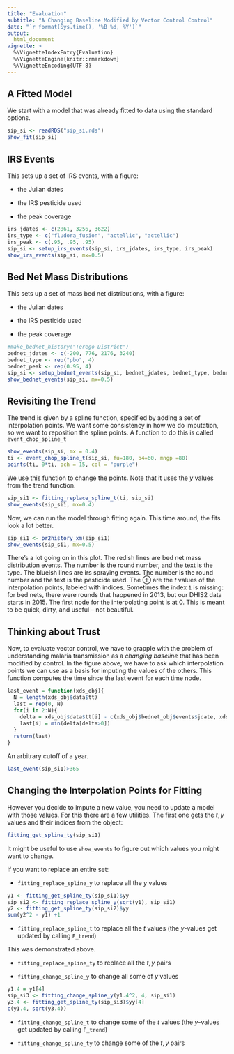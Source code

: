 ```yaml
---
title: "Evaluation" 
subtitle: "A Changing Baseline Modified by Vector Control Control" 
date: "`r format(Sys.time(), '%B %d, %Y')`"
output:
  html_document 
vignette: >
  %\VignetteIndexEntry{Evaluation}
  %\VignetteEngine{knitr::rmarkdown}
  %\VignetteEncoding{UTF-8}
---
```


## A Fitted Model 

We start with a model that was already fitted to data using the standard options. 

```r
sip_si <- readRDS("sip_si.rds")
show_fit(sip_si)
```

## IRS Events 

This sets up a set of IRS events, with a figure: 

+ the Julian dates

+ the IRS pesticide used

+ the peak coverage

```r
irs_jdates <- c(2861, 3256, 3622) 
irs_type <- c("fludora_fusion", "actellic", "actellic") 
irs_peak <- c(.95, .95, .95) 
sip_si <- setup_irs_events(sip_si, irs_jdates, irs_type, irs_peak)
show_irs_events(sip_si, mx=0.5)
```
## Bed Net Mass Distributions  

This sets up a set of mass bed net distributions, with a figure: 

+ the Julian dates

+ the IRS pesticide used

+ the peak coverage
      
```r
#make_bednet_history("Terego District")
bednet_jdates <- c(-200, 776, 2176, 3240)
bednet_type <- rep("pbo", 4)
bednet_peak <- rep(0.95, 4)
sip_si <- setup_bednet_events(sip_si, bednet_jdates, bednet_type, bednet_peak)
show_bednet_events(sip_si, mx=0.5)
```

## Revisiting the Trend

The trend is given by a spline function, specified by adding a set of interpolation points. We want some consistency in how we do imputation, so we want to reposition the spline points.  A function to do this is called `event_chop_spline_t` 

```r
show_events(sip_si, mx = 0.4)
ti <- event_chop_spline_t(sip_si, fu=180, b4=60, mngp =80)
points(ti, 0*ti, pch = 15, col = "purple")
```


We use this function to change the points. Note that it uses the *y* values from the trend function.  

```r
sip_si1 <- fitting_replace_spline_t(ti, sip_si)
show_events(sip_si1, mx=0.4)
```

Now, we can run the model through fitting again. This time around, the fits look a lot better. 

```r
sip_si1 <- pr2history_xm(sip_si1)
show_events(sip_si1, mx=0.5)
```

There's a lot going on in this plot. The redish lines are bed net mass distribution events. The number is the round number, and the text is the type.  The blueish lines are irs spraying events. The number is the round number and the text is the pesticide used.  The $\oplus$ are the $t$ values of the interpolation points, labeled with indices.  Sometimes the index `1` is missing: for bed nets, there were rounds that happened in 2013, but our DHIS2 data starts in 2015. The first node for the interpolating point is at 0.  This is meant to be quick, dirty, and useful -- not beautiful. 

## Thinking about Trust 

Now, to evaluate vector control, we have to grapple with the problem of understanding malaria transmission as a *changing baseline* that has been modified by control.  In the figure above, we have to ask which interpolation points we can use as a basis for imputing the values of the others. This function computes the time since the last event for each time node.  

```r
last_event = function(xds_obj){
  N = length(xds_obj$data$tt)
  last = rep(0, N)
  for(i in 2:N){
    delta = xds_obj$data$tt[i] - c(xds_obj$bednet_obj$events$jdate, xds_obj$irs_obj$events$jdate)
    last[i] = min(delta[delta>0])
  }
  return(last)
}
```

An arbitrary cutoff of a year. 

```r
last_event(sip_si1)>365
```


## Changing the Interpolation Points for Fitting 

However you decide to impute a new value, you need to update a model with those values. For this there are a few utilities. The first one gets the $t,y$ values and their indices from the object: 

```r
fitting_get_spline_ty(sip_si1)
```
It might be useful to use `show_events` to figure out which values you might want to change. 

If you want to replace an entire set: 

+ `fitting_replace_spline_y` to replace all the $y$ values

```r
y1 <- fitting_get_spline_ty(sip_si1)$yy
sip_si2 <- fitting_replace_spline_y(sqrt(y1), sip_si1)
y2 <- fitting_get_spline_ty(sip_si2)$yy
sum(y2^2 - y1) +1
```

+ `fitting_replace_spline_t` to replace all the $t$ values (the $y$-values get updated by calling `F_trend`)

This was demonstrated above. 

+ `fitting_replace_spline_ty` to replace all the $t,y$ pairs


+ `fitting_change_spline_y` to change all some of $y$ values 

```r
y1.4 = y1[4]
sip_si3 <- fitting_change_spline_y(y1.4^2, 4, sip_si1)
y3.4 <- fitting_get_spline_ty(sip_si3)$yy[4]
c(y1.4, sqrt(y3.4)) 
```

+ `fitting_change_spline_t` to change some of the $t$ values (the $y$-values get updated by calling `F_trend`)

+ `fitting_change_spline_ty` to change some of the $t,y$ pairs


